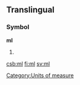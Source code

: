 {{see|Ml|.ml|µl}}
==Translingual==

===Symbol===
'''ml'''

# {{SI-unit-2|milli|liter|litre|[[fluid measure]]}}


[[Category:Units of measure]]

[[csb:ml]]
[[fi:ml]]
[[sv:ml]]